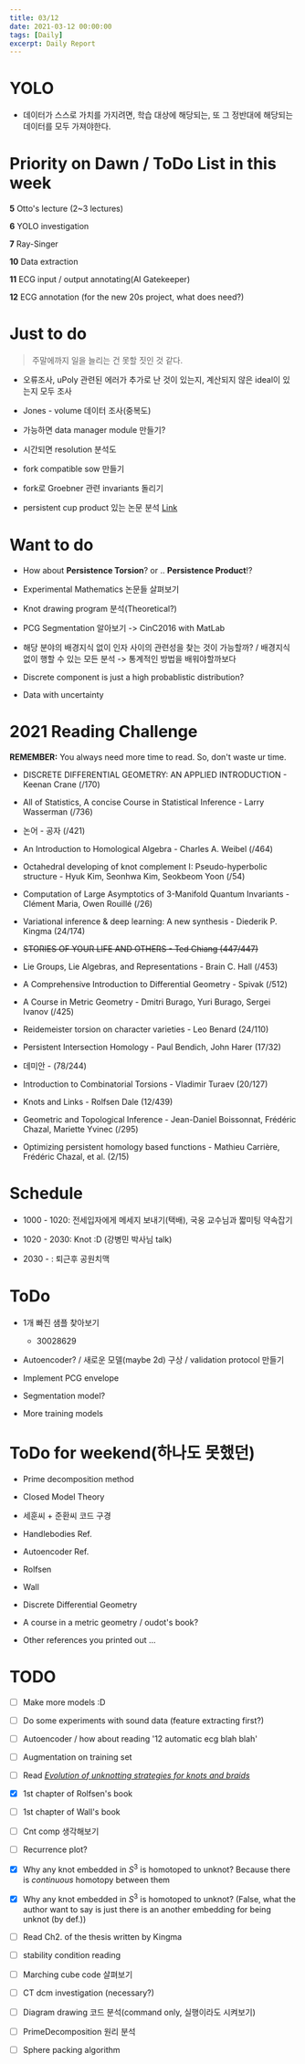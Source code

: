 ```yaml
---
title: 03/12
date: 2021-03-12 00:00:00
tags: [Daily]
excerpt: Daily Report
---
```


# YOLO

* 데이터가 스스로 가치를 가지려면, 학습 대상에 해당되는, 또 그 정반대에 해당되는 데이터를 모두 가져야한다.


# Priority on Dawn / ToDo List in this week

__5__ Otto's lecture (2~3 lectures)

__6__ YOLO investigation

__7__ Ray-Singer

__10__ Data extraction

__11__ ECG input / output annotating(AI Gatekeeper)

__12__ ECG annotation (for the new 20s project, what does need?)


# Just to do

> 주말에까지 일을 늘리는 건 못할 짓인 것 같다.

* 오류조사, uPoly 관련된 에러가 추가로 난 것이 있는지, 계산되지 않은 ideal이 있는지 모두 조사

* Jones - volume 데이터 조사(중복도)

* 가능하면 data manager module 만들기?

* 시간되면 resolution 분석도

* fork compatible sow 만들기

* fork로 Groebner 관련 invariants 돌리기

* persistent cup product 있는 논문 분석 [Link](https://arxiv.org/pdf/1902.09138.pdf)

# Want to do 

* How about __Persistence Torsion__? or .. __Persistence Product__!?

* Experimental Mathematics 논문들 살펴보기

* Knot drawing program 분석(Theoretical?)

* PCG Segmentation 알아보기 -> CinC2016 with MatLab

* 해당 분야의 배경지식 없이 인자 사이의 관련성을 찾는 것이 가능할까? / 배경지식 없이 행할 수 있는 모든 분석 -> 통계적인 방법을 배워야할까보다

* Discrete component is just a high probablistic distribution?

* Data with uncertainty

# 2021 Reading Challenge

__REMEMBER:__ You always need more time to read. So, don't waste ur time.

* DISCRETE DIFFERENTIAL GEOMETRY: AN APPLIED INTRODUCTION - Keenan Crane (/170)

* All of Statistics, A concise Course in Statistical Inference - Larry Wasserman (/736)

* 논어 - 공자 (/421)

* An Introduction to Homological Algebra - Charles A. Weibel (/464)

* Octahedral developing of knot complement I: Pseudo-hyperbolic structure - Hyuk Kim, Seonhwa Kim, Seokbeom Yoon (/54)

* Computation of Large Asymptotics of 3-Manifold Quantum Invariants - Clément Maria, Owen Rouillé (/26)

* Variational inference & deep learning: A new synthesis - Diederik P. Kingma (24/174)

* ~~STORIES OF YOUR LIFE AND OTHERS - Ted Chiang (447/447)~~

* Lie Groups, Lie Algebras, and Representations - Brain C. Hall (/453)

* A Comprehensive Introduction to Differential Geometry - Spivak (/512)

* A Course in Metric Geometry - Dmitri Burago, Yuri Burago, Sergei Ivanov (/425)

* Reidemeister torsion on character varieties - Leo Benard (24/110)

* Persistent Intersection Homology - Paul Bendich, John Harer (17/32)

* 데미안 - (78/244)

* Introduction to Combinatorial Torsions - Vladimir Turaev (20/127)

* Knots and Links - Rolfsen Dale (12/439)

* Geometric and Topological Inference - Jean-Daniel Boissonnat, Frédéric Chazal, Mariette Yvinec (/295)

* Optimizing persistent homology based functions - Mathieu Carrière, Frédéric Chazal, et al. (2/15)

# Schedule

* 1000 - 1020: 전세입자에게 메세지 보내기(택배), 국웅 교수님과 짧미팅 약속잡기

* 1020 - 2030: Knot :D (강병민 박사님 talk)

* 2030 - : 퇴근후 공원치맥


# ToDo

* 1개 빠진 샘플 찾아보기 
    * 30028629

* Autoencoder? / 새로운 모델(maybe 2d) 구상 / validation protocol 만들기

* Implement PCG envelope

* Segmentation model?

* More training models

# ToDo for weekend(하나도 못했던)

* Prime decomposition method

* Closed Model Theory

* 세훈씨 + 준환씨 코드 구경

* Handlebodies Ref.

* Autoencoder Ref.

* Rolfsen

* Wall

* Discrete Differential Geometry

* A course in a metric geometry / oudot's book?
* Other references you printed out ...

# TODO

- [ ] Make more models :D

- [ ] Do some experiments with sound data (feature extracting first?)

- [ ] Autoencoder / how about reading '12 automatic ecg blah blah'

- [ ] Augmentation on training set

- [ ] Read [_Evolution of unknotting strategies for knots and braids_](https://arxiv.org/abs/1302.0787)

- [x] 1st chapter of Rolfsen's book

- [ ] 1st chapter of Wall's book

- [ ] Cnt comp 생각해보기

- [ ] Recurrence plot?

- [x] Why any knot embedded in $S^3$ is homotoped to unknot? Because there is _continuous_ homotopy between  them

- [x] Why any knot embedded in $S^3$ is homotoped to unknot? (False, what the author want to say is just there is an another embedding for being unknot (by def.))

- [ ] Read Ch2. of the thesis written by Kingma

- [ ] stability condition reading

- [ ] Marching cube code 살펴보기

- [ ] CT dcm investigation (necessary?)

- [ ] Diagram drawing 코드 분석(command only, 실행이라도 시켜보기)

- [ ] PrimeDecomposition 원리 분석

- [ ] Sphere packing algorithm